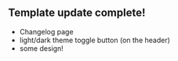 ## Template update complete!

- Changelog page
- light/dark theme toggle button (on the header)
- some design!
